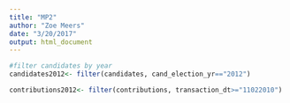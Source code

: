```yaml
---
title: "MP2"
author: "Zoe Meers"
date: "3/20/2017"
output: html_document
---
```


```r
#filter candidates by year
candidates2012<- filter(candidates, cand_election_yr=="2012")
```
```r
contributions2012<- filter(contributions, transaction_dt>="11022010")
```


